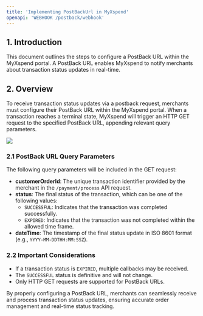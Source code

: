 ```yaml
---
title: 'Implementing PostBackUrl in MyXspend'
openapi: 'WEBHOOK /postback/webhook'
---
```


## 1. Introduction
This document outlines the steps to configure a PostBack URL within the MyXspend portal. A PostBack URL enables MyXspend to notify merchants about transaction status updates in real-time.

## 2. Overview
To receive transaction status updates via a postback request, merchants must configure their PostBack URL within the MyXspend portal. When a transaction reaches a terminal state, MyXspend will trigger an HTTP GET request to the specified PostBack URL, appending relevant query parameters.

<Frame>
  <img src="/images/post-back-url.png"/>
</Frame>

### 2.1 PostBack URL Query Parameters
The following query parameters will be included in the GET request:

- **customerOrderId**: The unique transaction identifier provided by the merchant in the `/payment/process` API request.
- **status**: The final status of the transaction, which can be one of the following values:
  - `SUCCESSFUL`: Indicates that the transaction was completed successfully.
  - `EXPIRED`: Indicates that the transaction was not completed within the allowed time frame.
- **dateTime**: The timestamp of the final status update in ISO 8601 format (e.g., `YYYY-MM-DDTHH:MM:SSZ`).

### 2.2 Important Considerations
- If a transaction status is `EXPIRED`, multiple callbacks may be received.
- The `SUCCESSFUL` status is definitive and will not change.
- Only HTTP GET requests are supported for PostBack URLs.

By properly configuring a PostBack URL, merchants can seamlessly receive and process transaction status updates, ensuring accurate order management and real-time status tracking.

